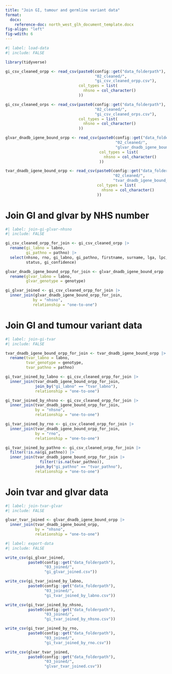 ```yaml
---
title: "Join GI, tumour and germline variant data"
format: 
  docx:
    reference-doc: north_west_glh_document_template.docx
fig-align: "left"
fig-wdith: 6
---
```


```r
#| label: load-data
#| include: FALSE

library(tidyverse)

gi_csv_cleaned_orpp <- read_csv(paste0(config::get("data_folderpath"),
                                       "02_cleaned/",
                                       "gi_csv_cleaned_orpp.csv"),
                                col_types = list(
                                  nhsno = col_character()
                                ))

gi_csv_cleaned_orps <- read_csv(paste0(config::get("data_folderpath"),
                                       "02_cleaned/",
                                       "gi_csv_cleaned_orps.csv"),
                                col_types = list(
                                  nhsno = col_character()
                                ))

glvar_dnadb_igene_bound_orpp <- read_csv(paste0(config::get("data_folderpath"),
                                                "02_cleaned/",
                                                "glvar_dnadb_igene_bound_orpp.csv"),
                                         col_types = list(
                                           nhsno = col_character()
                                         ))

tvar_dnadb_igene_bound_orpp <- read_csv(paste0(config::get("data_folderpath"),
                                               "02_cleaned/",
                                               "tvar_dnadb_igene_bound_orpp.csv"),
                                        col_types = list(
                                          nhsno = col_character()
                                        ))

```

# Join GI and glvar by NHS number

```r
#| label: join-gi-glvar-nhsno
#| include: FALSE

gi_csv_cleaned_orpp_for_join <- gi_csv_cleaned_orpp |> 
  rename(gi_labno = labno,
         gi_pathno = pathno) |> 
  select(nhsno, rno, gi_labno, gi_pathno, firstname, surname, lga, lpc, score,
         status, gi_confidence)

glvar_dnadb_igene_bound_orpp_for_join <- glvar_dnadb_igene_bound_orpp |> 
  rename(glvar_labno = labno,
         glvar_genotype = genotype)

gi_glvar_joined <- gi_csv_cleaned_orpp_for_join |> 
  inner_join(glvar_dnadb_igene_bound_orpp_for_join,
            by = "nhsno",
            relationship = "one-to-one") 

```

# Join GI and tumour variant data

```r
#| label: join-gi-tvar
#| include: FALSE

tvar_dnadb_igene_bound_orpp_for_join <- tvar_dnadb_igene_bound_orpp |> 
  rename(tvar_labno = labno,
         tvar_genotype = genotype,
         tvar_pathno = pathno)

gi_tvar_joined_by_labno <- gi_csv_cleaned_orpp_for_join |> 
  inner_join(tvar_dnadb_igene_bound_orpp_for_join,
             join_by("gi_labno" == "tvar_labno"),
             relationship = "one-to-one") 

gi_tvar_joined_by_nhsno <- gi_csv_cleaned_orpp_for_join |> 
  inner_join(tvar_dnadb_igene_bound_orpp_for_join,
             by = "nhsno",
             relationship = "one-to-one") 

gi_tvar_joined_by_rno <- gi_csv_cleaned_orpp_for_join |> 
  inner_join(tvar_dnadb_igene_bound_orpp_for_join,
             by = "rno",
             relationship = "one-to-one") 

gi_tvar_joined_by_pathno <- gi_csv_cleaned_orpp_for_join |> 
  filter(!is.na(gi_pathno)) |> 
  inner_join(tvar_dnadb_igene_bound_orpp_for_join |> 
               filter(!is.na(tvar_pathno)),
             join_by("gi_pathno" == "tvar_pathno"),
             relationship = "one-to-one") 

```

# Join tvar and glvar data

```r
#| label: join-tvar-glvar
#| include: FALSE

glvar_tvar_joined <- glvar_dnadb_igene_bound_orpp |> 
  inner_join(tvar_dnadb_igene_bound_orpp,
             by = "nhsno",
             relationship = "one-to-one")

```

```r
#| label: export-data
#| include: FALSE

write_csv(gi_glvar_joined,
          paste0(config::get("data_folderpath"),
                 "03_joined/",
                 "gi_glvar_joined.csv"))

write_csv(gi_tvar_joined_by_labno,
          paste0(config::get("data_folderpath"),
                 "03_joined/",
                 "gi_tvar_joined_by_labno.csv"))

write_csv(gi_tvar_joined_by_nhsno,
          paste0(config::get("data_folderpath"),
                 "03_joined/",
                 "gi_tvar_joined_by_nhsno.csv"))

write_csv(gi_tvar_joined_by_rno,
          paste0(config::get("data_folderpath"),
                 "03_joined/",
                 "gi_tvar_joined_by_rno.csv"))

write_csv(glvar_tvar_joined,
          paste0(config::get("data_folderpath"),
                 "03_joined/",
                 "glvar_tvar_joined.csv"))

```

